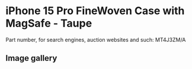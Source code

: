 
# iPhone 15 Pro FineWoven Case with MagSafe - Taupe

Part number, for search engines, auction websites and such: MT4J3ZM/A

## Image gallery

<div style={{ width: '100%', maxWidth: '768px' }}>
<GalleryComponent
    images={[
      {
        original: "/everysource/MT4J3.webp",
        thumbnail: "/everypreview/MT4J3.webp",
      },
      {
        original: "/everysource/MT4J3_AV1.webp",
        thumbnail: "/everypreview/MT4J3_AV1.webp",
      },
      {
        original: "/everysource/MT4J3_AV2.webp",
        thumbnail: "/everypreview/MT4J3_AV2.webp",
      },
      {
        original: "/everysource/MT4J3_AV3.webp",
        thumbnail: "/everypreview/MT4J3_AV3.webp",
      },
      {
        original: "/everysource/MT4J3_AV4.webp",
        thumbnail: "/everypreview/MT4J3_AV4.webp",
      },
      {
        original: "/everysource/MT4J3_AV5.webp",
        thumbnail: "/everypreview/MT4J3_AV5.webp",
      }
    ]}
  />
</div>